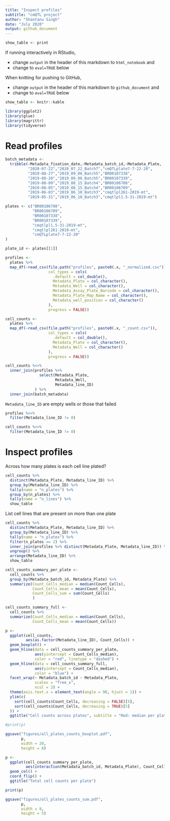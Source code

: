```yaml
---
title: "Inspect profiles"
subtitle: "cmQTL project"
author: "Shantanu Singh"
date: "July 2020"
output: github_document
---
```


```r
show_table <- print
```

If running interactively in RStudio, 

- change `output` in the header of this markdown to `html_notebook` and
- change to `eval=TRUE` below

When knitting for pushing to GitHub,

- change `output` in the header of this markdown to `github_document` and
- change to `eval=TRUE` below

```r
show_table <- knitr::kable
```

```r
library(ggplot2)
library(glue)
library(magrittr)
library(tidyverse)  
```

# Read profiles


```r
batch_metadata <- 
  tribble(~Metadata_fixation_date,~Metadata_batch_id,~Metadata_Plate,
          "2020-07-22","2020_07_22_Batch7","cmQTLplate7-7-22-20",
          "2019-08-27","2019_09_06_Batch5","BR00107338",
          "2019-08-20","2019_09_06_Batch5","BR00107339",
          "2019-08-09","2019_08_15_Batch4","BR00106708",
          "2019-08-05","2019_08_15_Batch4","BR00106709",
          "2019-06-03","2019_06_10_Batch3","cmqtlpl261-2019-mt",
          "2019-05-31","2019_06_10_Batch3","cmqtlpl1.5-31-2019-mt")
```

```r
plates <- c("BR00106708", 
            "BR00106709", 
            "BR00107338", 
            "BR00107339", 
            "cmqtlpl1.5-31-2019-mt", 
            "cmqtlpl261-2019-mt",
            "cmQTLplate7-7-22-20"
)

plate_id <- plates[[1]]
```


```r
profiles <- 
  plates %>%
  map_df(~read_csv(file.path("profiles", paste0(.x, "_normalized.csv")), 
                   col_types = cols(
                     .default = col_double(),
                     Metadata_Plate = col_character(),
                     Metadata_Well = col_character(),
                     Metadata_Assay_Plate_Barcode = col_character(),
                     Metadata_Plate_Map_Name = col_character(),
                     Metadata_well_position = col_character()
                   ),
                   progress = FALSE))
```


```r
cell_counts <- 
  plates %>%
  map_df(~read_csv(file.path("profiles", paste0(.x, "_count.csv")), 
                   col_types = cols(
                     .default = col_double(),
                     Metadata_Plate = col_character(),
                     Metadata_Well = col_character()
                   ),
                   progress = FALSE))
```


```r
cell_counts %<>% 
  inner_join(profiles %>% 
               select(Metadata_Plate, 
                      Metadata_Well, 
                      Metadata_line_ID)
             ) %>% 
  inner_join(batch_metadata)
```

`Metadata_line_ID` are empty wells or those that failed

```r
profiles %<>%
  filter(Metadata_line_ID != 0)

cell_counts %<>%
  filter(Metadata_line_ID != 0)
```

# Inspect profiles

Across how many plates is each cell line plated?

```r
cell_counts %>%
  distinct(Metadata_Plate, Metadata_line_ID) %>%
  group_by(Metadata_line_ID) %>%
  tally(name = "n_plates") %>%
  group_by(n_plates) %>%
  tally(name = "n_lines") %>%
  show_table
```

List cell lines that are present on more than one plate

```r
cell_counts %>%
  distinct(Metadata_Plate, Metadata_line_ID) %>%
  group_by(Metadata_line_ID) %>%
  tally(name = "n_plates") %>%
  filter(n_plates == 2) %>%
  inner_join(profiles %>% distinct(Metadata_Plate, Metadata_line_ID)) %>%
  ungroup() %>%
  arrange(Metadata_line_ID) %>%
  show_table
```

```r
cell_counts_summary_per_plate <-
  cell_counts %>%
  group_by(Metadata_batch_id, Metadata_Plate) %>%
  summarize(Count_Cells_median = median(Count_Cells),
            Count_Cells_mean = mean(Count_Cells),
            Count_Cells_sum = sum(Count_Cells)
            )

cell_counts_summary_full <-
  cell_counts %>%
  summarize(Count_Cells_median = median(Count_Cells),
            Count_Cells_mean = mean(Count_Cells))
```


```r
p <-
  ggplot(cell_counts,
         aes(as.factor(Metadata_line_ID), Count_Cells)) +
  geom_boxplot() +
  geom_hline(data = cell_counts_summary_per_plate,
             aes(yintercept = Count_Cells_median),
             color = "red", linetype = "dashed") +
  geom_hline(data = cell_counts_summary_full,
             aes(yintercept = Count_Cells_median),
             color = "blue") +
  facet_wrap(~ Metadata_batch_id ~ Metadata_Plate,
             scales = "free_x",
             ncol = 3) +
  theme(axis.text.x = element_text(angle = 90, hjust = 1)) +
  ylim(c(
    sort(cell_counts$Count_Cells, decreasing = FALSE)[5],
    sort(cell_counts$Count_Cells, decreasing = TRUE)[5]
  )) +
  ggtitle("Cell counts across plates", subtitle = "Red: median per plate, Blue: median across all plates. Top/bottom 5 values across full dataset have been trimmed in this plot.")

#print(p)

ggsave("figures/all_plates_counts_boxplot.pdf",
       p,
       width = 20,
       height = 8)
```


```r
p <-
  ggplot(cell_counts_summary_per_plate,
         aes(interaction(Metadata_batch_id, Metadata_Plate), Count_Cells_sum)) +
  geom_col() +
  coord_flip() +
  ggtitle("Total cell counts per plate")

print(p)

ggsave("figures/all_plates_counts_sum.pdf",
       p,
       width = 8,
       height = 5)
```

